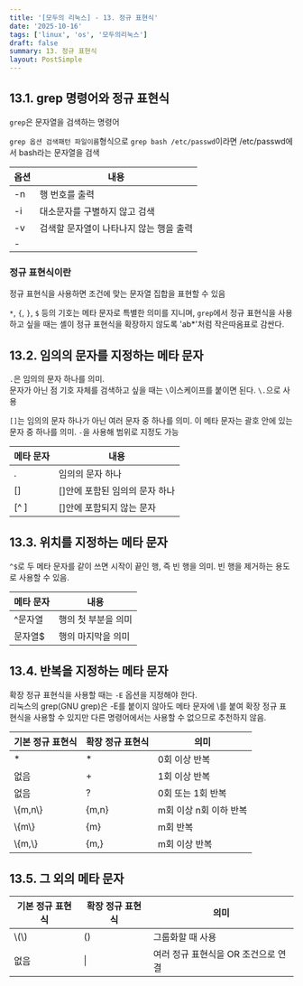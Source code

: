 ```yaml
---
title: '[모두의 리눅스] - 13. 정규 표현식'
date: '2025-10-16'
tags: ['linux', 'os', '모두의리눅스']
draft: false
summary: 13. 정규 표현식
layout: PostSimple
---
```


## 13.1. grep 명령어와 정규 표현식

`grep`은 문자열을 검색하는 명령어

`grep 옵션 검색패턴 파일이름`형식으로 `grep bash /etc/passwd`이라면 /etc/passwd에서 bash라는 문자열을 검색

| 옵션 | 내용                                    |
| ---- | --------------------------------------- |
| -n   | 행 번호를 출력                          |
| -i   | 대소문자를 구별하지 않고 검색           |
| -v   | 검색할 문자열이 나타나지 않는 행을 출력 |
| -    |                                         |

### 정규 표현식이란

정규 표현식을 사용하면 조건에 맞는 문자열 집합을 표현할 수 있음

`*`, `{`, `}`, `$` 등의 기호는 메타 문자로 특별한 의미를 지니며, `grep`에서 정규 표현식을 사용하고 싶을 때는 셸이 정규 표현식을 확장하지 않도록 'ab\*'처럼 작은따옴표로 감싼다.

## 13.2. 임의의 문자를 지정하는 메타 문자

`.`은 임의의 문자 하나를 의미.  
문자가 아닌 점 기호 자체를 검색하고 싶을 때는 `\`이스케이프를 붙이면 된다. `\.`으로 사용

`[]`는 임의의 문자 하나가 아닌 여러 문자 중 하나를 의미. 이 메타 문자는 괄호 안에 있는 문자 중 하나를 의미. `-`을 사용해 범위로 지정도 가능

| 메타 문자 | 내용                           |
| --------- | ------------------------------ |
| .         | 임의의 문자 하나               |
| []        | []안에 포함된 임의의 문자 하나 |
| [^ ]      | []안에 포함되지 않는 문자      |

## 13.3. 위치를 지정하는 메타 문자

`^$`로 두 메타 문자를 같이 쓰면 시작이 끝인 행, 즉 빈 행을 의미. 빈 행을 제거하는 용도로 사용할 수 있음.

| 메타 문자 | 내용                |
| --------- | ------------------- |
| ^문자열   | 행의 첫 부분을 의미 |
| 문자열$   | 행의 마지막을 의미  |

## 13.4. 반복을 지정하는 메타 문자

확장 정규 표현식을 사용할 때는 `-E` 옵션을 지정해야 한다.  
리눅스의 grep(GNU grep)은 -E를 붙이지 않아도 메타 문자에 \\를 붙여 확장 정규 표현식을 사용할 수 있지만 다른 명령어에서는 사용할 수 없으므로 추천하지 않음.

| 기본 정규 표현식 | 확장 정규 표현식 | 의미                   |
| ---------------- | ---------------- | ---------------------- |
| \*               | \*               | 0회 이상 반복          |
| 없음             | +                | 1회 이상 반복          |
| 없음             | ?                | 0회 또는 1회 반복      |
| \\{m,n\\}        | {m,n}            | m회 이상 n회 이하 반복 |
| \\{m\\}          | {m}              | m회 반복               |
| \\{m,\\}         | {m,}             | m회 이상 반복          |

## 13.5. 그 외의 메타 문자

| 기본 정규 표현식 | 확장 정규 표현식 | 의미                                |
| ---------------- | ---------------- | ----------------------------------- |
| \\(\\)           | ()               | 그룹화할 때 사용                    |
| 없음             | \|               | 여러 정규 표현식을 OR 조건으로 연결 |
